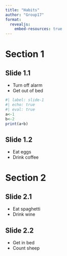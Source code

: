 ```yaml
---
title: "Habits"
author: "Group17"
format:
  revealjs:
    embed-resources: true
---
```


# Section 1

## Slide 1.1

- Turn off alarm
- Get out of bed
```r
#| label: slide-1
#| echo: true
#| eval: true
a<-1
b<-2
print(a+b)
```

## Slide 1.2

- Eat eggs
- Drink coffee

# Section 2

## Slide 2.1

- Eat spaghetti
- Drink wine

## Slide 2.2

- Get in bed
- Count sheep